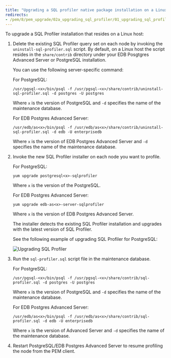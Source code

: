 ```yaml
---
title: "Upgrading a SQL profiler native package installation on a Linux host"
redirects:
- /pem/8/pem_upgrade/02a_upgrading_sql_profiler/01_upgrading_sql_profiler_linux/
---
```


To upgrade a SQL Profiler installation that resides on a Linux host:

1.  Delete the existing SQL Profiler query set on each node by invoking the `uninstall-sql-profiler.sql` script. By default, on a Linux host the script resides in the `share/contrib` directory under your EDB Posgtgres Advanced Server or PostgreSQL installation.

    You can use the following server-specific command:

    For PostgreSQL:

    ```shell
    /usr/pgsql-<x>/bin/psql -f /usr/pgsql-<x>/share/contrib/uninstall-sql-profiler.sql -d postgres -U postgres
    ```

    Where `x` is the version of PostgreSQL and `-d` specifies the name of the maintenance database.

    For EDB Postgres Advanced Server:

    ```shell
    /usr/edb/as<x>/bin/psql -f /usr/edb/as<x>/share/contrib/uninstall-sql-profiler.sql -d edb -U enterprisedb
    ```

    Where `x` is the version of EDB Postgres Advanced Server and `-d` specifies the name of the maintenance database.

2.  Invoke the new SQL Profiler installer on each node you want to profile.

    For PostgreSQL:

    ```shell
    yum upgrade postgresql<x>-sqlprofiler
    ```

    Where `x` is the version of the PostgreSQL.

    For EDB Postgres Advanced Server:

    ```shell
    yum upgrade edb-as<x>-server-sqlprofiler
    ```

    Where `x` is the version of EDB Postgres Advanced Server.

    The installer detects the existing SQL Profiler installation and upgrades with the latest version of SQL Profiler.

    See the following example of upgrading SQL Profiler for PostgreSQL:

    ![Upgrading SQL Profiler](../../images/sqlprofiler_upgrade.png)

3.  Run the `sql-profiler.sql` script file in the maintenance database.

    For PostgreSQL:

    ```shell
    /usr/pgsql-<x>/bin/psql -f /usr/pgsql-<x>/share/contrib/sql-profiler.sql -d postgres -U postgres
    ```

    Where `x` is the version of PostgreSQL and `-d` specifies the name of the maintenance database.

    For EDB Postgres Advanced Server:

    ```shell
    /usr/edb/as<x>/bin/psql -f /usr/edb/as<x>/share/contrib/sql-profiler.sql -d edb -U enterprisedb
    ```

    Where `x` is the version of Advanced Server and `-d` specifies the name of the maintenance database.

4.  Restart PostgreSQL/EDB Postgres Advanced Server to resume profiling the node from the PEM client.
